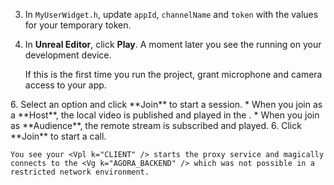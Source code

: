 <PlatformWrapper platform="unreal">

3. In `MyUserWidget.h`, update `appId`, `channelName` and `token` with the values for your temporary token.

4. In **Unreal Editor**, click **Play**. A moment later you see the <Vpl k="CLIENT" /> running on your development device.

    If this is the first time you run the project, grant microphone and camera access to your app.

<ProductWrapper product="interactive-live-streaming">
6. Select an option and click **Join** to start a session. 
    * When you join as a **Host**, the local video is published and played in the <Vpl k="CLIENT" />. 
    * When you join as **Audience**, the remote stream is subscribed and played.
</ProductWrapper>

<ProductWrapper notAllowed="interactive-live-streaming">
6. Click **Join** to start a call.
</ProductWrapper>
    
    You see your <Vpl k="CLIENT" /> starts the proxy service and magically connects to the <Vg k="AGORA_BACKEND" /> which was not possible in a restricted network environment. 

</PlatformWrapper>
